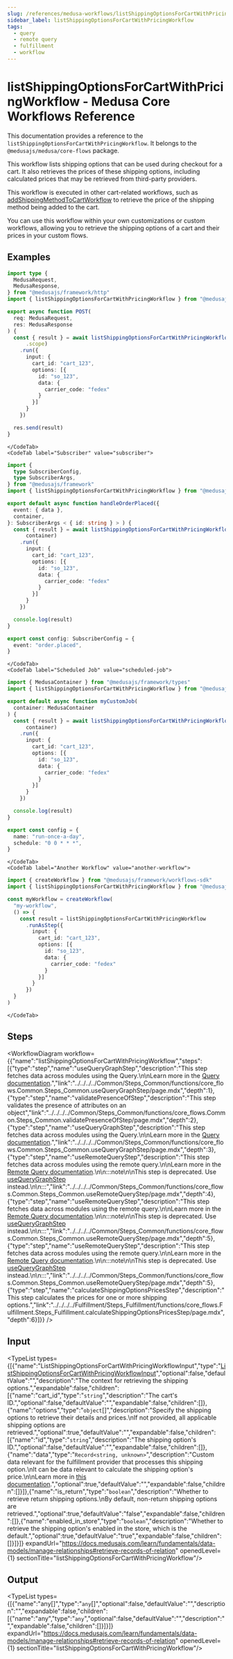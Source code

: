 ```yaml
---
slug: /references/medusa-workflows/listShippingOptionsForCartWithPricingWorkflow
sidebar_label: listShippingOptionsForCartWithPricingWorkflow
tags:
  - query
  - remote query
  - fulfillment
  - workflow
---
```



# listShippingOptionsForCartWithPricingWorkflow - Medusa Core Workflows Reference

This documentation provides a reference to the `listShippingOptionsForCartWithPricingWorkflow`. It belongs to the `@medusajs/medusa/core-flows` package.

This workflow lists shipping options that can be used during checkout for a cart. It also retrieves the prices
of these shipping options, including calculated prices that may be retrieved from third-party providers.

This workflow is executed in other cart-related workflows, such as [addShippingMethodToCartWorkflow](../core_flows.Cart.Workflows_Cart.addShippingMethodToCartWorkflow/page.mdx) to retrieve the
price of the shipping method being added to the cart.

You can use this workflow within your own customizations or custom workflows, allowing you to retrieve the shipping options of a cart and their prices 
in your custom flows.

<SourceCodeLink link="https://github.com/medusajs/medusa/blob/e3d5457b5c990bb230daebe316ee2486913c27f6/packages/core/core-flows/src/cart/workflows/list-shipping-options-for-cart-with-pricing.ts#L74" />

## Examples

<CodeTabs group="workflow-exection">
    <CodeTab label="API Route" value="api-route">
    
```ts title="src/api/workflow/route.ts"
import type {
  MedusaRequest,
  MedusaResponse,
} from "@medusajs/framework/http"
import { listShippingOptionsForCartWithPricingWorkflow } from "@medusajs/medusa/core-flows"

export async function POST(
  req: MedusaRequest,
  res: MedusaResponse
) {
  const { result } = await listShippingOptionsForCartWithPricingWorkflow(req
      .scope)
    .run({
      input: {
        cart_id: "cart_123",
        options: [{
          id: "so_123",
          data: {
            carrier_code: "fedex"
          }
        }]
      }
    })

  res.send(result)
}
```

    </CodeTab>
    <CodeTab label="Subscriber" value="subscriber">
    
```ts title="src/subscribers/order-placed.ts"
import {
  type SubscriberConfig,
  type SubscriberArgs,
} from "@medusajs/framework"
import { listShippingOptionsForCartWithPricingWorkflow } from "@medusajs/medusa/core-flows"

export default async function handleOrderPlaced({
  event: { data },
  container,
}: SubscriberArgs < { id: string } > ) {
  const { result } = await listShippingOptionsForCartWithPricingWorkflow(
      container)
    .run({
      input: {
        cart_id: "cart_123",
        options: [{
          id: "so_123",
          data: {
            carrier_code: "fedex"
          }
        }]
      }
    })

  console.log(result)
}

export const config: SubscriberConfig = {
  event: "order.placed",
}
```

    </CodeTab>
    <CodeTab label="Scheduled Job" value="scheduled-job">
    
```ts title="src/jobs/message-daily.ts"
import { MedusaContainer } from "@medusajs/framework/types"
import { listShippingOptionsForCartWithPricingWorkflow } from "@medusajs/medusa/core-flows"

export default async function myCustomJob(
  container: MedusaContainer
) {
  const { result } = await listShippingOptionsForCartWithPricingWorkflow(
      container)
    .run({
      input: {
        cart_id: "cart_123",
        options: [{
          id: "so_123",
          data: {
            carrier_code: "fedex"
          }
        }]
      }
    })

  console.log(result)
}

export const config = {
  name: "run-once-a-day",
  schedule: "0 0 * * *",
}
```

    </CodeTab>
    <CodeTab label="Another Workflow" value="another-workflow">
    
```ts title="src/workflows/my-workflow.ts"
import { createWorkflow } from "@medusajs/framework/workflows-sdk"
import { listShippingOptionsForCartWithPricingWorkflow } from "@medusajs/medusa/core-flows"

const myWorkflow = createWorkflow(
  "my-workflow",
  () => {
    const result = listShippingOptionsForCartWithPricingWorkflow
      .runAsStep({
        input: {
          cart_id: "cart_123",
          options: [{
            id: "so_123",
            data: {
              carrier_code: "fedex"
            }
          }]
        }
      })
  }
)
```

    </CodeTab>
  </CodeTabs>

## Steps

<WorkflowDiagram workflow={{"name":"listShippingOptionsForCartWithPricingWorkflow","steps":[{"type":"step","name":"useQueryGraphStep","description":"This step fetches data across modules using the Query.\n\nLearn more in the [Query documentation](https://docs.medusajs.com/learn/fundamentals/module-links/query).","link":"../../../../Common/Steps_Common/functions/core_flows.Common.Steps_Common.useQueryGraphStep/page.mdx","depth":1},{"type":"step","name":"validatePresenceOfStep","description":"This step validates the presence of attributes on an object","link":"../../../../Common/Steps_Common/functions/core_flows.Common.Steps_Common.validatePresenceOfStep/page.mdx","depth":2},{"type":"step","name":"useQueryGraphStep","description":"This step fetches data across modules using the Query.\n\nLearn more in the [Query documentation](https://docs.medusajs.com/learn/fundamentals/module-links/query).","link":"../../../../Common/Steps_Common/functions/core_flows.Common.Steps_Common.useQueryGraphStep/page.mdx","depth":3},{"type":"step","name":"useRemoteQueryStep","description":"This step fetches data across modules using the remote query.\n\nLearn more in the [Remote Query documentation](https://docs.medusajs.com/learn/fundamentals/module-links/query).\n\n:::note\n\nThis step is deprecated. Use [useQueryGraphStep](../../../../Common/Steps_Common/functions/core_flows.Common.Steps_Common.useQueryGraphStep/page.mdx) instead.\n\n:::","link":"../../../../Common/Steps_Common/functions/core_flows.Common.Steps_Common.useRemoteQueryStep/page.mdx","depth":4},{"type":"step","name":"useRemoteQueryStep","description":"This step fetches data across modules using the remote query.\n\nLearn more in the [Remote Query documentation](https://docs.medusajs.com/learn/fundamentals/module-links/query).\n\n:::note\n\nThis step is deprecated. Use [useQueryGraphStep](../../../../Common/Steps_Common/functions/core_flows.Common.Steps_Common.useQueryGraphStep/page.mdx) instead.\n\n:::","link":"../../../../Common/Steps_Common/functions/core_flows.Common.Steps_Common.useRemoteQueryStep/page.mdx","depth":5},{"type":"step","name":"useRemoteQueryStep","description":"This step fetches data across modules using the remote query.\n\nLearn more in the [Remote Query documentation](https://docs.medusajs.com/learn/fundamentals/module-links/query).\n\n:::note\n\nThis step is deprecated. Use [useQueryGraphStep](../../../../Common/Steps_Common/functions/core_flows.Common.Steps_Common.useQueryGraphStep/page.mdx) instead.\n\n:::","link":"../../../../Common/Steps_Common/functions/core_flows.Common.Steps_Common.useRemoteQueryStep/page.mdx","depth":5},{"type":"step","name":"calculateShippingOptionsPricesStep","description":"This step calculates the prices for one or more shipping options.","link":"../../../../Fulfillment/Steps_Fulfillment/functions/core_flows.Fulfillment.Steps_Fulfillment.calculateShippingOptionsPricesStep/page.mdx","depth":6}]}} />

## Input

<TypeList types={[{"name":"ListShippingOptionsForCartWithPricingWorkflowInput","type":"[ListShippingOptionsForCartWithPricingWorkflowInput](../../../../../types/types/types.ListShippingOptionsForCartWithPricingWorkflowInput/page.mdx)","optional":false,"defaultValue":"","description":"The context for retrieving the shipping options.","expandable":false,"children":[{"name":"cart_id","type":"`string`","description":"The cart's ID.","optional":false,"defaultValue":"","expandable":false,"children":[]},{"name":"options","type":"`object`[]","description":"Specify the shipping options to retrieve their details and prices.\nIf not provided, all applicable shipping options are retrieved.","optional":true,"defaultValue":"","expandable":false,"children":[{"name":"id","type":"`string`","description":"The shipping option's ID.","optional":false,"defaultValue":"","expandable":false,"children":[]},{"name":"data","type":"`Record<string, unknown>`","description":"Custom data relevant for the fulfillment provider that processes this shipping option.\nIt can be data relevant to calculate the shipping option's price.\n\nLearn more in [this documentation](https://docs.medusajs.com/resources/commerce-modules/fulfillment/shipping-option#data-property).","optional":true,"defaultValue":"","expandable":false,"children":[]}]},{"name":"is_return","type":"`boolean`","description":"Whether to retrieve return shipping options.\nBy default, non-return shipping options are retrieved.","optional":true,"defaultValue":"false","expandable":false,"children":[]},{"name":"enabled_in_store","type":"`boolean`","description":"Whether to retrieve the shipping option's enabled in the store, which is the default.","optional":true,"defaultValue":"true","expandable":false,"children":[]}]}]} expandUrl="https://docs.medusajs.com/learn/fundamentals/data-models/manage-relationships#retrieve-records-of-relation" openedLevel={1} sectionTitle="listShippingOptionsForCartWithPricingWorkflow"/>

## Output

<TypeList types={[{"name":"any[]","type":"`any`[]","optional":false,"defaultValue":"","description":"","expandable":false,"children":[{"name":"any","type":"`any`","optional":false,"defaultValue":"","description":"","expandable":false,"children":[]}]}]} expandUrl="https://docs.medusajs.com/learn/fundamentals/data-models/manage-relationships#retrieve-records-of-relation" openedLevel={1} sectionTitle="listShippingOptionsForCartWithPricingWorkflow"/>
